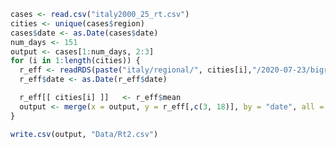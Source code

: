 

```r
cases <- read.csv("italy2000_25_rt.csv")
cities <- unique(cases$region)
cases$date <- as.Date(cases$date)
num_days <- 151
output <- cases[1:num_days, 2:3]
for (i in 1:length(cities)) {
  r_eff <- readRDS(paste("italy/regional/", cities[i],"/2020-07-23/bigr_estimates.rds", sep = ""))
  r_eff$date <- as.Date(r_eff$date)

  r_eff[[ cities[i] ]]   <- r_eff$mean               
  output <- merge(x = output, y = r_eff[,c(3, 18)], by = "date", all = TRUE)
}

write.csv(output, "Data/Rt2.csv")
```
